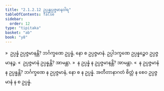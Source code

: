 ```yaml
---
title: "2.1.2.12 ဥပ္ပန္နုပ္ပဇ္ဇမာနဝါရ"
tableOfContents: false
sidebar:
  order: 12
type: "tipitaka"
basket: "ab"
book: "y8"
---
```



<DynamicBreadcrumb />

<Division number="102" book="y8" e="ch" v="34" p="312">

<Paragraph number="484" book="y8">
»  ဥပ္ပန္နံ ဥပ္ပဇ္ဇမာနန္တိ?
</Paragraph>

<Paragraph number="485" book="y8">
ဘင်္ဂက္ခဏေ ဥပ္ပန္နံ, နော စ ဥပ္ပဇ္ဇမာနံ. ဥပ္ပါဒက္ခဏေ ဥပ္ပန္နဉ္စေဝ ဥပ္ပဇ္ဇမာနဉ္စ.
</Paragraph>

<Paragraph number="486" book="y8">
«  ဥပ္ပဇ္ဇမာနံ ဥပ္ပန္နန္တိ? အာမန္တာ.
</Paragraph>

<Paragraph number="487" book="y8">
»  န ဥပ္ပန္နံ န ဥပ္ပဇ္ဇမာနန္တိ? အာမန္တာ.
</Paragraph>

<Paragraph number="488" book="y8">
«  န ဥပ္ပဇ္ဇမာနံ န ဥပ္ပန္နန္တိ?
</Paragraph>

<Paragraph number="489" book="y8">
ဘင်္ဂက္ခဏေ န ဥပ္ပဇ္ဇမာနံ, နော စ န ဥပ္ပန္နံ. အတီတာနာဂတံ စိတ္တံ န စေဝ ဥပ္ပဇ္ဇမာနံ န စ ဥပ္ပန္နံ.
</Paragraph>
</Division>